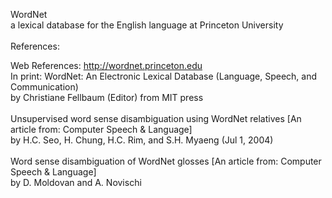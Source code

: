 {{rfv}}
WordNet
<br>
a lexical database for the English language at Princeton University
<br>
<br>
References:

Web References:
http://wordnet.princeton.edu
<br>
In print:
WordNet: An Electronic Lexical Database (Language, Speech, and Communication)
<br> 
by Christiane Fellbaum (Editor) from MIT press
<br>
<br>
Unsupervised word sense disambiguation using WordNet relatives [An article from: Computer Speech & Language]  
<br>
by H.C. Seo, H. Chung, H.C. Rim, and S.H. Myaeng (Jul 1, 2004) 
<br>	
<br>
Word sense disambiguation of WordNet glosses [An article from: Computer Speech & Language] 
<br>
by D. Moldovan and A. Novischi